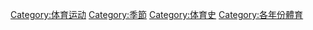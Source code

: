 [[Category:体育运动|Category:体育运动]]
[[Category:季節|Category:季節]]
[[Category:体育史|Category:体育史]]
[[Category:各年份體育|Category:各年份體育]]